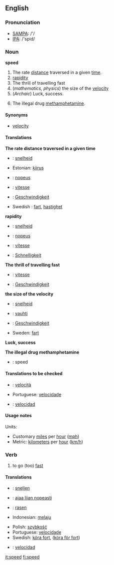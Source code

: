 ==English==
===Pronunciation===
*[[w:SAMPA|SAMPA]]: /'/
*[[w:IPA|IPA]]: /'spid/

===Noun===
'''speed'''

#The rate [[distance]] traversed in a given [[time]].
#[[rapidity]]
#The thrill of travelling fast
#(''mathematics, physics'') the size of the [[velocity]]
#(''Archaic'') Luck, success.
#{{slang}} The illegal drug [[methamphetamine]].

====Synonyms====
*[[velocity]]

====Translations====
'''The rate distance traversed in a given time'''
{{top}}
*{{nl}}: [[snelheid]] {{f}}
*Estonian: [[kiirus]]
*{{fi}}: [[nopeus]]
*{{fr}}: [[vitesse]] {{f}}
*{{de}}: [[Geschwindigkeit]] {{f}}
{{mid}}
*Swedish : [[fart]], [[hastighet]]
{{bottom}}

'''rapidity'''
{{top}}
*{{nl}}: [[snelheid]] {{f}}
*{{fi}}: [[nopeus]]
*{{fr}}: [[vitesse]]
*{{de}}: [[Schnelligkeit]]
{{mid}}
{{bottom}}

'''The thrill of travelling fast'''
{{top}}
*{{fr}}: [[vitesse]]
*{{de}}: [[Geschwindigkeit]] {{f}}
{{mid}}
{{bottom}}

'''the size of the velocity'''
{{top}}
*{{nl}}: [[snelheid]] {{f}}
*{{fi}}: [[vauhti]]
*{{de}}: [[Geschwindigkeit]] {{f}}
{{mid}}
*Sweden: [[fart]]
{{bottom}}

'''Luck, success'''
{{top}}
{{mid}}
{{bottom}}

'''The illegal drug methamphetamine'''
{{top}}
*{{nl}}: speed
{{mid}}
{{bottom}}

====Translations to be checked====
{{checktrans}}
{{top}}
*{{it}}: [[velocità]]
{{mid}}
*Portuguese: [[velocidade]]
*{{es}}: [[velocidad]]
{{bottom}}

====Usage notes====
Units:
*Customary [[mile]]s per [[hour]] ([[mph]])
*Metric: [[kilometer]]s per [[hour]] ([[km/h]])

===Verb===
{{en-infl-reg-consonant|speed||}}

# to go (too) [[fast]]

====Translations====
{{top}}
*{{nl}}: [[snellen]]
*{{fi}}: [[ajaa liian nopeasti]]
*{{de}}: [[rasen]]
*Indonesian: [[laju|melaju]]
{{mid}}
*Polish: [[szybkość]]
*Portuguese: [[velocidade]]
*Swedish: [[köra fort]], ([[köra för fort]])
*{{es}}: [[velocidad]]
{{bottom}}

[[it:speed]]
[[fi:speed]]